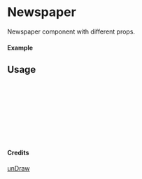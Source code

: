 
<Meta of={Newspaper} title="unDraw/Newspaper" />

# Newspaper

Newspaper component with different props.

#### Example

<Canvas of={Newspaper.Primary} />

## Usage

```ts
import { Newspaper } from "yadl-ui";

const Example = () => {
  return (
      <Newspaper />
  );
};

export default Example;
```

#### Credits
[unDraw](https://undraw.co/illustrations)
